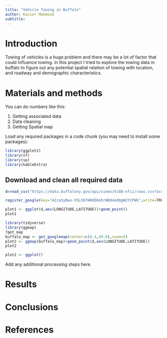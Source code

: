 ```yaml
---
title: "Vehicle Towing in Buffalo"
author: Kaiser Mahmood
subtitle: 
---
```


# Introduction

Towing of vehicles is a huge problem and there may be a lot of factor that could influence towing. In this project I tried to explore the towing data in buffalo to figure out any potential spatial relation of towing with location, and roadway and demographic characteristics.

# Materials and methods

You can do numbers like this:

1. Getting associated data
2. Data cleaning
3. Getting Spatial map


Load any required packages in a code chunk (you may need to install some packages):

```r
library(ggplot2)
library(sf)
library(sp)
library(kableExtra)
```

## Download and clean all required data
```r
d=read_csv("https://data.buffalony.gov/api/views/5c88-nfii/rows.csv?accessType=DOWNLOAD")
```

```r
register_google(key="AIzaSyBwx-V5LX87HHOD8ohrW604a9QgW2tCPWk",write=TRUE)
```
```r
plot1 <- ggplot(d,aes(LONGITUDE,LATITUDE))+geom_point()
plot1
```

```r
library(tidyverse)
library(ggmap)
?get_map
buffalo_map <- get_googlemap(center=c(8.4,49.6),zoom=5)
plot2 <- ggmap(buffalo_map)+geom_point(d,aes(LONGITUDE,LATITUDE))
plot2
```

```r
plot2 <- ggplot()
```
Add any additional processing steps here.

# Results


# Conclusions



# References



